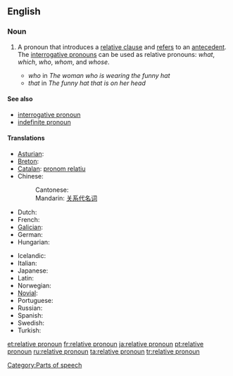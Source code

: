 ==English==

===Noun===
{{wikipedia}}
{{en-noun|sg=[[relative]] [[pronoun]]}}

# {{grammar}} A pronoun that introduces a [[relative clause]] and [[refer]]s to an [[antecedent]].  The [[interrogative pronoun]]s can be used as relative pronouns: ''what'', ''which'', ''who'', ''whom'', and ''whose''.
#* ''who'' in ''The woman who is wearing the funny hat''
#* ''that'' in ''The funny hat that is on her head''

====See also====
* [[interrogative pronoun]]
* [[indefinite pronoun]]

====Translations====
{{trans-top|pronoun that introduces a relative clause}}
* [[Asturian]]: {{t|ast|pronome rellativu|m}}
* [[Breton]]: {{t|br|ger stagañ|xs=Breton}}
* [[Catalan]]: [[pronom relatiu]] {{m}}
* Chinese:
*: Cantonese: {{tø|yue|關係代名詞|tr=gwaan1 hai6 doi6 ming4 ci4|sc=Hani|xs=Cantonese}}
*: Mandarin: [[关系代名词]]
* Dutch: {{t-|nl|betrekkelijk voornaamwoord|n}}
* French: {{t+|fr|pronom relatif|m}}
* [[Galician]]: {{t|gl|pronome relativo|m}}
* German: {{t+|de|Relativpronomen|n}}
* Hungarian: {{t-|hu|vonatkozó névmás}}
{{trans-mid}}
* Icelandic: {{t+|is|tilvísunarfornafn|n}}
* Italian: {{t|it|pronome relativo}}
* Japanese: {{t-|ja|関係代名詞|tr=kankeidaimeishi|sc=Jpan}}
* Latin: {{t|la|pronomen relativum}}
* Norwegian: {{t|no|relativt pronomen}}
* [[Novial]]: {{tø|nov|relativ pronomine|xs=Novial}}
* Portuguese: {{t+|pt|pronome relativo|m}}
* Russian: {{t|ru|относительное местоимение|sc=Cyrl}}
* Spanish: {{t|es|pronombre relativo|m}}
* Swedish: {{t|sv|relativpronomen}}
* Turkish: {{t|tr|ilgi adılı}}
{{trans-bottom}}

[[Category:Parts of speech]]

[[et:relative pronoun]]
[[fr:relative pronoun]]
[[ja:relative pronoun]]
[[pt:relative pronoun]]
[[ru:relative pronoun]]
[[ta:relative pronoun]]
[[tr:relative pronoun]]